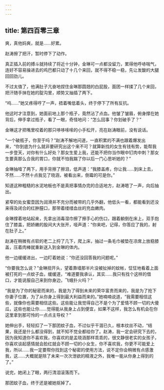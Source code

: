 ```yaml
---
---
---
```

title: 第四百零三章
---



爽，真他妈爽，就是……好累。

赵涛擦了把汗，暂时停下了动作。

真正插入前的搏斗就持续了将近十分钟，金琳可一点都没留力，累得他呼哧喘气，连好不容易操进去的鸡巴都只动了十几个来回，就不得不稳一稳，先让发酸的大腿回回劲儿。

不过太值了，他满肚子亢奋地捏住金琳那圆翘的白屁股，面团一样揉了几个来回，把汗随手抹在她的腚沟里，顺势又抽插了两下。

“呜……”她又疼得哼了一声，捂着嘴低着头，终于停下了所有反抗。

他这时才注意到，她面前地上那个瓶子，竟然沾了点血。他皱了皱眉，俯身撑在她背后，伸手拿过瓶子，看了一眼，奇怪地问：“怎么回事？你划破手了？”

金琳这才把嘴里咬着的那只哆哆嗦嗦的小手松开，亮在赵涛眼前，没有说话。

“一个破瓶子，你至于吗？”赵涛不解地问道，一直积累的不满也跟着爆发出来，“你到底为什么就非要研究出这个来不可？就算新找的女生有钱有势，能帮我一步登天，对你有什么好处？那女生爱上我，还能不把你当作眼中钉肉中刺？那女生要真那么合我的胃口，你就不怕我踹了你以后一门心思听她的？”

金琳抽噎了两下，用手背擦了擦泪，低声道：“我膝盖疼，你让我……到床上去，不然……不然十点我见了晓涵，被看出来，倒霉的可是你。”

知道这种粗糙的水泥地板也不是真把事情办完的合适地方，赵涛嗯了一声，向后抽出。

紧窄的处女蜜壶因为润滑并不充分而被带的几乎外翻，他低头一看，都能看到还没来得及闭合的红肿膣口，那带着缕缕血丝的充血嫩肉。

金琳撑着地站起来，先拿出消毒湿巾擦了擦手心的伤口，跟着躺倒在床上，双手抱住了膝盖，把娇嫩的股间大大张开，哑声道：“你来吧，记得，你答应了我的，射在肚子上。”

赵涛在稍微有点软的老二上捋了几下，爬上床，抽过一条毛巾被垫在凉席上放稳膝盖，压着肉棒就重新送入到金琳的体内。

他一边缓缓进出，一边盯着她说：“你还没回答我的问题呢。”

“你要我怎么说？”金琳扭开头，望着靠墙那半片没被扯掉的蚊帐，怔怔地看着上面被打死的一点蚊子血，缓缓道，“难道要我承认，其实……我只有找个这样的借口，才能说服自己来到你身边，飞蛾扑火吗？”

“我是为了你的秘密而来的，我是为了得到未来的荣华富贵而来的，我是为了抢下你妻子位置，为了从你身上得到最大利益而来的。”她喃喃说道，“我需要相信这些，就像你也需要相信这些。这些能让我觉得自己不是个为了爱情不顾一切的大傻瓜，这些也能让你……觉得能从我身上占到便宜，如果不这样，我怎么有机会在你这里拿到那可怜的一点点主导权？”

她伸出手，轻轻扣了一下那团蚊子血，不过似乎干涸已久，根本纹丝不动，“结果，我还是什么都没得到，就不知不觉全都给你了。赵涛，我一定会研究下去的，因为我知道你不喜欢我，你喜欢的是孟晓涵那样乖乖的，很文静很老实的女孩子，你喜欢谈起感情就会脸红就会不顾一切的小女生，你不喜欢我，你更不可能爱上我，所以……我一定要帮你找到这个秘密的使用方法，说不定你会稍微有点感激我，这……大概就是除了未来一次次泄欲的精液之外，我唯一能从你身上得到的了。”

说完，她闭上了眼，两行清泪滚落而下。

那团蚊子血，终于还是被她抠掉了。